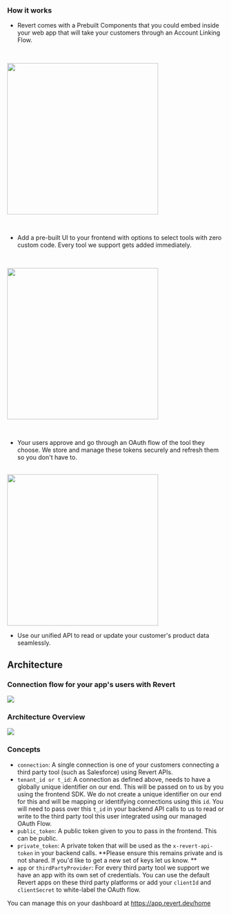 ### How it works

-   Revert comes with a Prebuilt Components that you could embed inside your web app that will take your customers through an Account Linking Flow.

<br />

<img
    src="https://res.cloudinary.com/dfcnic8wq/image/upload/v1690805518/Revert/Docs/choose-crm_2_ate66p.png"
    width="350px"
/>


<br />

-   Add a pre-built UI to your frontend with options to select tools with zero custom code. Every tool we support gets
    added immediately.

<br />

<img
    src="https://res.cloudinary.com/dfcnic8wq/image/upload/v1690805518/Revert/Docs/connect-revert_1_xq6m2n.png"
    width="350px"
/>

<br />

-   Your users approve and go through an OAuth flow of the tool they choose. We store and manage these tokens securely and refresh them so you don't have to.

<br />

<img src="https://res.cloudinary.com/dfcnic8wq/image/upload/v1690805519/Revert/Docs/connect-api.png" width="350px" />

<br />

-   Use our unified API to read or update your customer's product data seamlessly.

## Architecture

### Connection flow for your app's users with Revert

<img src="https://res.cloudinary.com/dfcnic8wq/image/upload/v1697104094/Revert/pk3dqcyqaebrobrs5eui.png" />

### Architecture Overview

<img src="https://res.cloudinary.com/dfcnic8wq/image/upload/v1697107526/Revert/how4gj3vp2wch4kw2akb.png" />

### Concepts

-   `connection`: A single connection is one of your customers connecting a third party tool (such as Salesforce) using Revert APIs.
-   `tenant_id or t_id`: A connection as defined above, needs to have a globally unique identifier on our end. This will be passed on to us by you using the frontend SDK. We do not create a unique identifier on our end for this and will be mapping or identifying connections using this `id`. You will need to pass over this `t_id` in your backend API calls to us to read or write to the third party tool this user integrated using our managed OAuth Flow.
-   `public_token`: A public token given to you to pass in the frontend. This can be public.
-   `private_token`: A private token that will be used as the `x-revert-api-token` in your backend calls. **Please ensure this remains private and is not shared. If you'd like to get a new set of keys let us know. **
-   `app` or `thirdPartyProvider`: For every third party tool we support we have an app with its own set of credentials. You can use the default Revert apps on these third party platforms or add your `clientId` and `clientSecret` to white-label the OAuth flow.

You can manage this on your dashboard at https://app.revert.dev/home
